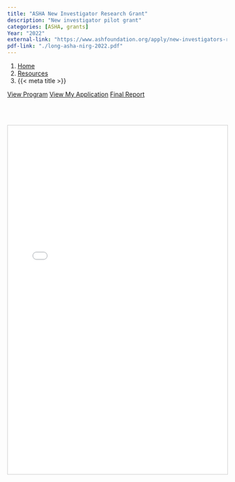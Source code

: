 ```yaml
---
title: "ASHA New Investigator Research Grant"
description: "New investigator pilot grant"
categories: [ASHA, grants]
Year: "2022"
external-link: "https://www.ashfoundation.org/apply/new-investigators-research-grant/"
pdf-link: "./long-asha-nirg-2022.pdf"
---
```



```{=html}
<nav aria-label="breadcrumb">
  <ol class="breadcrumb">
    <li class="breadcrumb-item"><a href="../../index.html">Home</a></li>
    <li class="breadcrumb-item"><a href="../../sciresources.html">Resources</a></li>
    <li class="breadcrumb-item active" aria-current="page">{{< meta title >}}</li>
  </ol>
</nav>
```


```{=html}
<a class="btn btn-primary" href="https://www.ashfoundation.org/apply/new-investigators-research-grant/" target="_blank" rel="noopener noreferrer">View Program</a>
<a class="btn btn-secondary" href="./long-asha-nirg-2022.pdf" target="_blank" rel="noopener noreferrer">View My Application</a>
<a class="btn btn-secondary" href="./long-asha-nirg-2022-fr.pdf" target="_blank" rel="noopener noreferrer">Final Report</a>
```

<br><br>

<iframe src="./long-asha-nirg-2022.pdf" 
        width="100%" 
        height="800px" 
        style="border: 1px solid #ccc;">
</iframe>